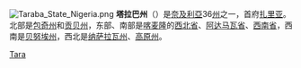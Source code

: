 [[File:Taraba_State_Nigeria.png|thumb]]
'''塔拉巴州'''（{{lang-en|Taraba State}}）是[[奈及利亞|奈及利亞]]36[[州|州]]之一，首府[[扎里亚|扎里亚]]。北部是[[包奇州|包奇州]]和[[贡贝州|贡贝州]]，东部、南部是[[喀麦隆|喀麦隆]]的[[西北省_(喀麦隆)|西北省]]、[[阿达马瓦省|阿达马瓦省]]、[[西南省_(喀麦隆)|西南省]]，西南是[[贝努埃州|贝努埃州]]，西北是[[纳萨拉瓦州|纳萨拉瓦州]]、[[高原州|高原州]]。

{{Nigeria-geo-stub}}
{{尼日利亚州}}
{{Authority control}}
[[Category:尼日利亚行政区划|Tara]]